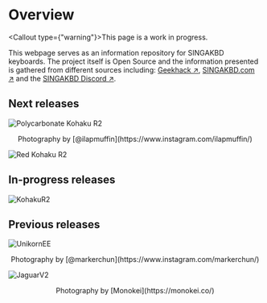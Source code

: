 
# Overview

<Callout type={"warning"}>This page is a work in progress.</Callout>

This webpage serves as an information repository for SINGAKBD keyboards.
The project itself is Open Source and the information presented is gathered from different sources including:
[Geekhack ↗](https://geekhack.org/index.php), [SINGAKBD.com ↗](https://singakbd.com/) and the [SINGAKBD Discord ↗](https://discord.com/invite/53Z8QCha).

## Next releases

![Polycarbonate Kohaku R2](/PolycarbonateKohaku_Release.png)

<figcaption align="center">
  Photography by [@ilapmuffin](https://www.instagram.com/ilapmuffin/)
</figcaption>

![Red Kohaku R2](/RedKohakuR2_Release.png)

## In-progress releases

![KohakuR2](/KohakuR2_Release.png)

## Previous releases

![UnikornEE](/UnikornEE_Release.png)

<figcaption align="center">
  Photography by [@markerchun](https://www.instagram.com/markerchun/)
</figcaption>

![JaguarV2](/JaguarV2_Release.png)

<figcaption align="center">
  Photography by [Monokei](https://monokei.co/)
</figcaption>
